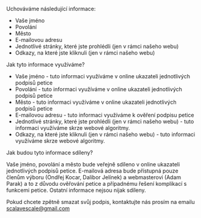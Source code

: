 Uchováváme následující informace:

- Vaše jméno
- Povolání
- Město
- E-mailovou adresu
- Jednotlivé stránky, které jste prohlédli (jen v rámci našeho webu)
- Odkazy, na které jste kliknuli (jen v rámci našeho webu)

Jak tyto informace využíváme?

- Vaše jméno - tuto informaci využíváme v online ukazateli jednotlivých podpisů petice
- Povolání - tuto informaci využíváme v online ukazateli jednotlivých podpisů petice
- Město - tuto informaci využíváme v online ukazateli jednotlivých podpisů petice
- E-mailovou adresu - tuto informaci využíváme k ověření podpisu petice
- Jednotlivé stránky, které jste prohlédli (jen v rámci našeho webu) - tuto informaci využíváme skrze webové algoritmy.
- Odkazy, na které jste kliknuli (jen v rámci našeho webu) - tuto informaci využíváme skrze webové algoritmy.

Jak budou tyto informace sdíleny?

Vaše jméno, povolání a město bude veřejně sdíleno v online ukazateli jednotlivých podpisů petice. E-mailová adresa bude přístupná pouze členům výboru (Ondřej Kocar, Dalibor Jelínek) a webmasterovi (Adam Parak) a to z důvodu ověřování petice a případnému řešení komplikací s funkcemi petice. Ostatní informace nejsou nijak sdíleny.

Pokud chcete zpětně smazat svůj podpis, kontaktujte nás prosím na emailu scalavescale@gmail.com